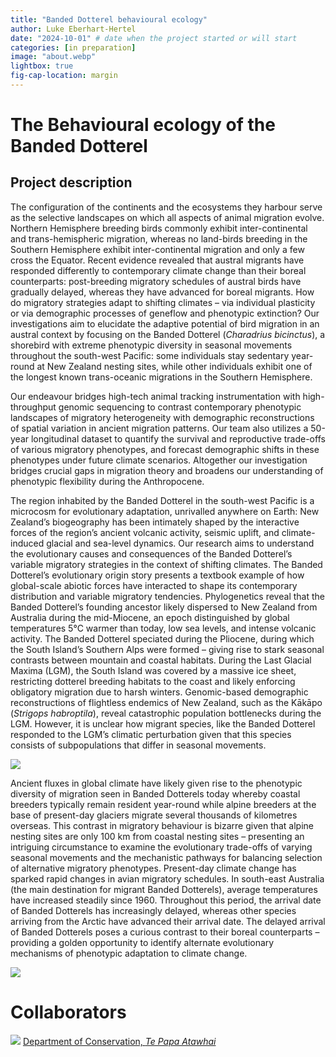 ```yaml
---
title: "Banded Dotterel behavioural ecology"
author: Luke Eberhart-Hertel
date: "2024-10-01" # date when the project started or will start
categories: [in preparation]
image: "about.webp"
lightbox: true
fig-cap-location: margin
---
```


# The Behavioural ecology of the Banded Dotterel

## Project description


The configuration of the continents and the ecosystems they harbour serve as the selective landscapes on which all aspects of animal migration evolve. Northern Hemisphere breeding birds commonly exhibit inter-continental and trans-hemispheric migration, whereas no land-birds breeding in the Southern Hemisphere exhibit inter-continental migration and only a few cross the Equator. Recent evidence revealed that austral migrants have responded differently to contemporary climate change than their boreal counterparts: post-breeding migratory schedules of austral birds have gradually delayed, whereas they have advanced for boreal migrants. How do migratory strategies adapt to shifting climates – via individual plasticity or via demographic processes of geneflow and phenotypic extinction? Our investigations aim to elucidate the adaptive potential of bird migration in an austral context by focusing on the Banded Dotterel (*Charadrius bicinctus*), a shorebird with extreme phenotypic diversity in seasonal movements throughout the south-west Pacific: some individuals stay sedentary year-round at New Zealand nesting sites, while other individuals exhibit one of the longest known trans-oceanic migrations in the Southern Hemisphere. 

Our endeavour bridges high-tech animal tracking instrumentation with high-throughput genomic sequencing to contrast contemporary phenotypic landscapes of migratory heterogeneity with demographic reconstructions of spatial variation in ancient migration patterns. Our team also utilizes a 50-year longitudinal dataset to quantify the survival and reproductive trade-offs of various migratory phenotypes, and forecast demographic shifts in these phenotypes under future climate scenarios. Altogether our investigation bridges crucial gaps in migration theory and broadens our understanding of phenotypic flexibility during the Anthropocene.

The region inhabited by the Banded Dotterel in the south-west Pacific is a microcosm for evolutionary adaptation, unrivalled anywhere on Earth: New Zealand’s biogeography has been intimately shaped by the interactive forces of the region’s ancient volcanic activity, seismic uplift, and climate-induced glacial and sea-level dynamics. Our research aims to understand the evolutionary causes and consequences of the Banded Dotterel's variable migratory strategies in the context of shifting climates. The Banded Dotterel’s evolutionary origin story presents a textbook example of how global-scale abiotic forces have interacted to shape its contemporary distribution and variable migratory tendencies. Phylogenetics reveal that the Banded Dotterel’s founding ancestor likely dispersed to New Zealand from Australia during the mid-Miocene, an epoch distinguished by global temperatures 5°C warmer than today, low sea levels, and intense volcanic activity. The Banded Dotterel speciated during the Pliocene, during which the South Island’s Southern Alps were formed – giving rise to stark seasonal contrasts between mountain and coastal habitats. During the Last Glacial Maxima (LGM), the South Island was covered by a massive ice sheet, restricting dotterel breeding habitats to the coast and likely enforcing obligatory migration due to harsh winters. Genomic-based demographic reconstructions of flightless endemics of New Zealand, such as the Kākāpo (*Strigops habroptila*), reveal catastrophic population bottlenecks during the LGM. However, it is unclear how migrant species, like the Banded Dotterel responded to the LGM’s climatic perturbation given that this species consists of subpopulations that differ in seasonal movements. 

![](Fig1.png)


Ancient fluxes in global climate have likely given rise to the phenotypic diversity of migration seen in Banded Dotterels today whereby coastal breeders typically remain resident year-round while alpine breeders at the base of present-day glaciers migrate several thousands of kilometres overseas. This contrast in migratory behaviour is bizarre given that alpine nesting sites are only 100 km from coastal nesting sites – presenting an intriguing circumstance to examine the evolutionary trade-offs of varying seasonal movements and the mechanistic pathways for balancing selection of alternative migratory phenotypes. Present-day climate change has sparked rapid changes in avian migratory schedules. In south-east Australia (the main destination for migrant Banded Dotterels), average temperatures have increased steadily since 1960. Throughout this period, the arrival date of Banded Dotterels has increasingly delayed, whereas other species arriving from the Arctic have advanced their arrival date. The delayed arrival of Banded Dotterels poses a curious contrast to their boreal counterparts – providing a golden opportunity to identify alternate evolutionary mechanisms of phenotypic adaptation to climate change.

![](Fig2.png)


# Collaborators
:::{#DOC .card }
![](https://www.doc.govt.nz/themes/2014/images/DOC_logo_horizontal_RGB_White_Text_1.svg)
[Department of Conservation, *Te Papa Atawhai* ](https://www.doc.govt.nz/)
:::